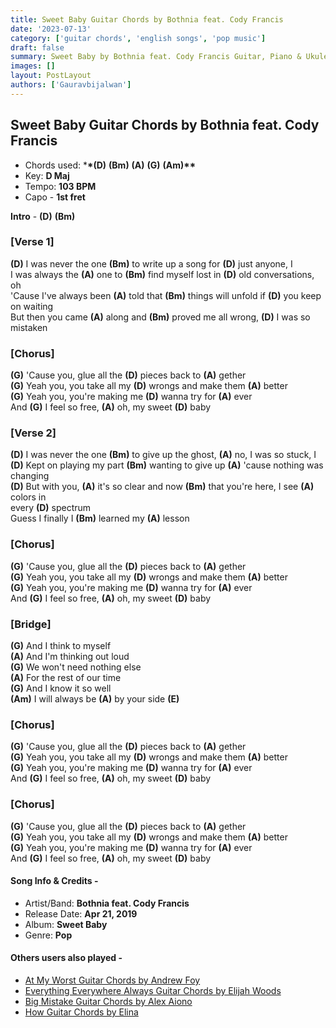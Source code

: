 ```yaml
---
title: Sweet Baby Guitar Chords by Bothnia feat. Cody Francis
date: '2023-07-13'
category: ['guitar chords', 'english songs', 'pop music']
draft: false
summary: Sweet Baby by Bothnia feat. Cody Francis Guitar, Piano & Ukulele Chords, Chords used - (D) (Bm) (A) (G) (Am), Capo - 1st fret, Key - D major
images: []
layout: PostLayout
authors: ['Gauravbijalwan']
---
```


## Sweet Baby Guitar Chords by Bothnia feat. Cody Francis

- Chords used: \***\*(D)** **(Bm)** **(A)** **(G)** **(Am)\*\***
- Key: **D Maj**
- Tempo: **103 BPM**
- Capo - **1st fret**

**Intro** - **(D)** **(Bm)**

### \[Verse 1\]

**(D)** I was never the one **(Bm)** to write up a song for **(D)** just anyone, I\
I was always the **(A)** one to **(Bm)** find myself lost in **(D)** old conversations, oh\
'Cause I've always been **(A)** told that **(Bm)** things will unfold if **(D)** you keep on waiting\
But then you came **(A)** along and **(Bm)** proved me all wrong, **(D)** I was so mistaken

### \[Chorus\]

**(G)** 'Cause you, glue all the **(D)** pieces back to **(A)** gether\
**(G)** Yeah you, you take all my **(D)** wrongs and make them **(A)** better\
**(G)** Yeah you, you're making me **(D)** wanna try for **(A)** ever\
And **(G)** I feel so free, **(A)** oh, my sweet **(D)** baby

### \[Verse 2\]

**(D)** I was never the one **(Bm)** to give up the ghost, **(A)** no, I was so stuck, I\
**(D)** Kept on playing my part **(Bm)** wanting to give up **(A)** 'cause nothing was changing\
**(D)** But with you, **(A)** it's so clear and now **(Bm)** that you're here, I see **(A)** colors in\
every **(D)** spectrum\
Guess I finally I **(Bm)** learned my **(A)** lesson

### \[Chorus\]

**(G)** 'Cause you, glue all the **(D)** pieces back to **(A)** gether\
**(G)** Yeah you, you take all my **(D)** wrongs and make them **(A)** better\
**(G)** Yeah you, you're making me **(D)** wanna try for **(A)** ever\
And **(G)** I feel so free, **(A)** oh, my sweet **(D)** baby

### \[Bridge\]

**(G)** And I think to myself\
**(A)** And I'm thinking out loud\
**(G)** We won't need nothing else\
**(A)** For the rest of our time\
**(G)** And I know it so well\
**(Am)** I will always be **(A)** by your side **(E)**

### \[Chorus\]

**(G)** 'Cause you, glue all the **(D)** pieces back to **(A)** gether\
**(G)** Yeah you, you take all my **(D)** wrongs and make them **(A)** better\
**(G)** Yeah you, you're making me **(D)** wanna try for **(A)** ever\
And **(G)** I feel so free, **(A)** oh, my sweet **(D)** baby

### \[Chorus\]

**(G)** 'Cause you, glue all the **(D)** pieces back to **(A)** gether\
**(G)** Yeah you, you take all my **(D)** wrongs and make them **(A)** better\
**(G)** Yeah you, you're making me **(D)** wanna try for **(A)** ever\
And **(G)** I feel so free, **(A)** oh, my sweet **(D)** baby

#### Song Info & Credits -

- Artist/Band: **Bothnia feat. Cody Francis**
- Release Date: **Apr 21, 2019**
- Album: **Sweet Baby**
- Genre: **Pop**

#### Others users also played -

- [At My Worst Guitar Chords by Andrew Foy](https://www.chordsco.com/chords/at-my-worst-guitar-chords-by-andrew-foy)
- [Everything Everywhere Always Guitar Chords by Elijah Woods](https://www.chordsco.com/chords/everything-everywhere-always-guitar-chords-by-elijah-woods)
- [Big Mistake Guitar Chords by Alex Aiono](https://www.chordsco.com/chords/big-mistake-guitar-chords-by-alex-aiono)
- [How Guitar Chords by Elina](https://www.chordsco.com/chords/how-guitar-chords-by-elina)
